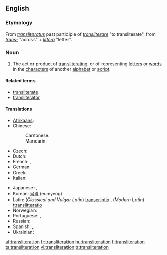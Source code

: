 {{wikipedia|Transliteration}}
==English==

===Etymology===
From {{L.}} ''[[transliteratus]]'' past participle of ''[[transliterare]]'' "to transliterate", from ''[[trans-]]'' "across" + ''[[littera]]'' "letter".

===Noun===
{{en-noun}}

# {{linguistics}} The act or product of [[transliterating]], or of representing [[letter]]s or [[word]]s in the [[character]]s of another [[alphabet]] or [[script]].

====Related terms====
* [[transliterate]]
* [[transliterator]]

====Translations====
{{top}}
* [[Afrikaans]]: {{t|af|transliterasie}}
* Chinese:
*: Cantonese: {{t|yue|譯音|tr=jik6 jam1}}
*: Mandarin: {{zh-ts|音譯|音译}}
* Czech: {{cs|transliterace|f}}
* Dutch: {{t|nl|transliteratie|f}}
* French: {{t|fr|transcription|f}}, {{t|fr|translittération|f}}
* German: {{t+|de|Transkription|f}}
* Greek: {{t|el|μεταγραφή|tr=metagraphé}}
* Italian: {{t|it|traslitterazione}}
{{mid}}
* Japanese: {{qualifier|lexical translation}} {{t|ja|字訳|tr=jiyaku|sc=Jpan}}, {{qualifier|phonetical translation}}{{t|ja|音訳|tr=on'yaku|sc=Jpan}}
* Korean: [[음역]] (eumyeog)
* Latin: (''Classical and Vulgar Latin'') [[transcriptio]] {{f}}, (''Modern Latin'') [[ttranslitteratio]] {{f}}
* Norwegian: {{t|no|transliterasjon}}
* Portuguese: {{t|pt|transcrição}}, {{t|pt|transliteração}}
* Russian: {{t|ru|транслитерирование|n|tr=transliterirovaniye}}
* Spanish: {{t|es|transcripción}}, {{t|es|transliteración}}
* Ukrainian: {{t-|uk|транслітерація|f|tr=transliterácija|sc=Cyrl|xs=Ukrainian}}
{{bottom}}

[[af:transliteration]]
[[fr:transliteration]]
[[hu:transliteration]]
[[fi:transliteration]]
[[ta:transliteration]]
[[vi:transliteration]]
[[tr:transliteration]]